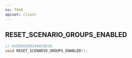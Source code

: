 ```yaml
---
ns: TASK
apiset: client
---
```

## RESET_SCENARIO_GROUPS_ENABLED

```c
// 0xDD902D0349AFAD3A
void RESET_SCENARIO_GROUPS_ENABLED();
```
